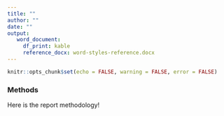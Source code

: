 ```yaml
---
title: ""
author: ""
date: ""
output: 
   word_document:
     df_print: kable
     reference_docx: word-styles-reference.docx
---
```


```r
knitr::opts_chunk$set(echo = FALSE, warning = FALSE, error = FALSE)
```

### Methods

Here is the report methodology!
